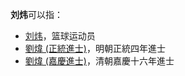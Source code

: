 '''刘炜'''可以指：
* [[刘炜|刘炜]]，篮球运动员
* [[劉煒_(正統進士)|劉煒 (正統進士)]]，明朝正統四年進士
* [[劉煒_(嘉慶進士)|劉煒 (嘉慶進士)]]，清朝嘉慶十六年進士

{{disambig|W炜|cat=二字刘姓人名消歧义}}